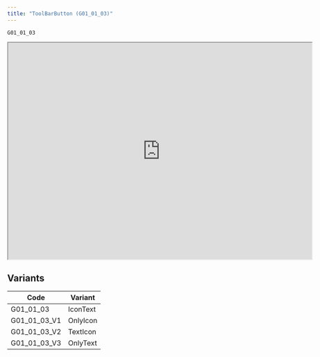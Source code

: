 ```yaml
---
title: "ToolBarButton (G01_01_03)"
---
```


```
G01_01_03
```

<iframe allowfullscreen allow="autoplay; fullscreen; clipboard-write" width="700" height="500" src="https://www.figma.com/embed?embed_host=share&url=https://www.figma.com/design/dogOPeGxUe0sjpG2jGnayE/NG-MP-UI-Phase-1?node-id=894-61256&t=ZFVD2hTZhK93KtOn-4" ></iframe>


## Variants

| **Code**     | **Variant** |
| ------------ | ----------- |
| G01_01_03    | IconText    |
| G01_01_03_V1 | OnlyIcon    |
| G01_01_03_V2 | TextIcon    |
| G01_01_03_V3 | OnlyText    |
